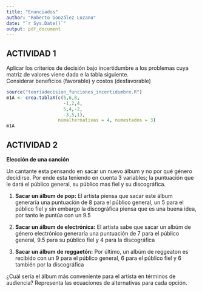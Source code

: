 ---
title: "Enunciados"
author: "Roberto González Lozano"
date: "`r Sys.Date()`"
output: pdf_document
---

## ACTIVIDAD 1
Aplicar los criterios de decisión bajo incertidumbre a los problemas cuya matriz de valores viene dada e la tabla siguiente.  
Considerar beneficios (favorable) y costos (desfavorable)  

```{r echo=FALSE}
source("teoriadecision_funciones_incertidumbre.R")
m1A <- crea.tablaX(c(5,6,8,
                     -1,2,4,
                     5,4,-2,
                     -3,5,1),
                   numalternativas = 4, numestados = 3)
m1A
```

## ACTIVIDAD 2

**Elección de una canción**

Un cantante esta pensando en sacar un nuevo álbum y no por qué género decidirse. Por ende esta teniendo en cuenta 3 variables; la puntuación que le dará el público general, su público mas fiel y su discográfica.

1. **Sacar un álbum de pop:** El artista piensa que sacar este álbum generaría una puntuación de 8 para el público general, un 5 para el público fiel y sin embargo la discográfica piensa que es una buena idea, por tanto le puntúa con un 9.5
2. **Sacar un álbum de electrónica:** El artista sabe que sacar un albúm de género electrónico generaría una puntuación de 7 para el público general, 9.5 para su público fiel y 4 para la discográfica 

3. **Sacar un álbum de reggaetón:** Por último, un albúm de reggeaton es recibido con un 9 para el público general, 6 para el público fiel y 6 también por la discográfica


¿Cuál sería el álbum más conveniente para el artista en términos de audiencia? Representa las ecuaciones de alternativas para cada opción.

